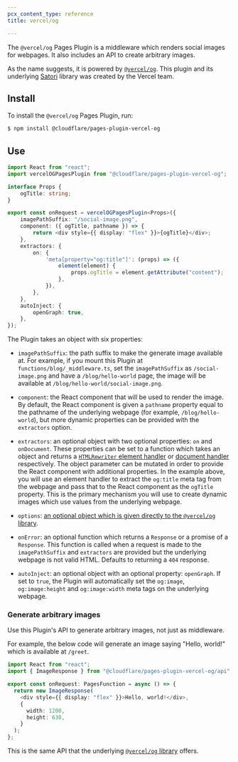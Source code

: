 ```yaml
---
pcx_content_type: reference
title: vercel/og

---
```


The `@vercel/og` Pages Plugin is a middleware which renders social images for webpages. It also includes an API to create arbitrary images.

As the name suggests, it is powered by [`@vercel/og`](https://vercel.com/docs/concepts/functions/edge-functions/og-image-generation). This plugin and its underlying [Satori](https://github.com/vercel/satori) library was created by the Vercel team.

## Install

To install the `@vercel/og` Pages Plugin, run:

```sh
$ npm install @cloudflare/pages-plugin-vercel-og
```

## Use

```typescript
import React from "react";
import vercelOGPagesPlugin from "@cloudflare/pages-plugin-vercel-og";

interface Props {
	ogTitle: string;
}

export const onRequest = vercelOGPagesPlugin<Props>({
	imagePathSuffix: "/social-image.png",
	component: ({ ogTitle, pathname }) => {
		return <div style={{ display: "flex" }}>{ogTitle}</div>;
	},
	extractors: {
		on: {
			'meta[property="og:title"]': (props) => ({
				element(element) {
					props.ogTitle = element.getAttribute("content");
				},
			}),
		},
	},
	autoInject: {
		openGraph: true,
	},
});
```

The Plugin takes an object with six properties:

* `imagePathSuffix`: the path suffix to make the generate image available at. For example, if you mount this Plugin at `functions/blog/_middleware.ts`, set the `imagePathSuffix` as `/social-image.png` and have a `/blog/hello-world` page, the image will be available at `/blog/hello-world/social-image.png`.

* `component`: the React component that will be used to render the image. By default, the React component is given a `pathname` property equal to the pathname of the underlying webpage (for example, `/blog/hello-world`), but more dynamic properties can be provided with the `extractors` option.

* `extractors`: an optional object with two optional properties: `on` and `onDocument`. These properties can be set to a function which takes an object and returns a [`HTMLRewriter` element handler](/workers/runtime-apis/html-rewriter/#element-handlers) or [document handler](/workers/runtime-apis/html-rewriter/#document-handlers) respectively. The object parameter can be mutated in order to provide the React component with additional properties. In the example above, you will use an element handler to extract the `og:title` meta tag from the webpage and pass that to the React component as the `ogTitle` property. This is the primary mechanism you will use to create dynamic images which use values from the underlying webpage.

* `options`: [an optional object which is given directly to the `@vercel/og` library](https://vercel.com/docs/concepts/functions/edge-functions/og-image-generation/og-image-api).

* `onError`: an optional function which returns a `Response` or a promise of a `Response`. This function is called when a request is made to the `imagePathSuffix` and `extractors` are provided but the underlying webpage is not valid HTML. Defaults to returning a `404` response.

* `autoInject`: an optional object with an optional property: `openGraph`. If set to `true`, the Plugin will automatically set the `og:image`, `og:image:height` and `og:image:width` meta tags on the underlying webpage.

### Generate arbitrary images

Use this Plugin's API to generate arbitrary images, not just as middleware.

For example, the below code will generate an image saying "Hello, world!" which is available at `/greet`.

```typescript
import React from "react";
import { ImageResponse } from "@cloudflare/pages-plugin-vercel-og/api";

export const onRequest: PagesFunction = async () => {
  return new ImageResponse(
    <div style={{ display: "flex" }}>Hello, world!</div>,
    {
      width: 1200,
      height: 630,
    }
  );
};
```

This is the same API that the underlying [`@vercel/og` library](https://vercel.com/docs/concepts/functions/edge-functions/og-image-generation/og-image-api) offers.
